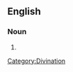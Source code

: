 ==English==

===Noun===
{{en-noun|-}}

# {{alternative form of|[[arithmancy]]}}

[[Category:Divination]]